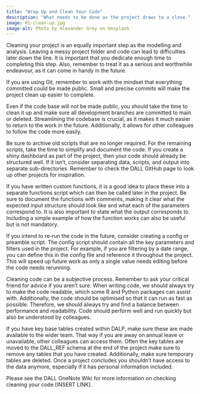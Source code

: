 ```yaml
---
title: "Wrap Up and Clean Your Code"
description: "What needs to be done as the project draws to a close."
image: 01-clean-up.jpg
image-alt: Photo by Alexander Grey on Unsplash
---
```

  
Cleaning your project is an equally important step as the modelling and analysis. Leaving a messy project folder and code can lead to difficulties later down the line. It is important that you dedicate enough time to completing this step. Also, remember to treat it as a serious and worthwhile endeavour, as it can come in handy in the future.

If you are using Git, remember to work with the mindset that everything committed could be made public. Small and precise commits will make the project clean up easier to complete.

Even if the code base will not be made public, you should take the time to clean it up and make sure all development branches are committed to main or deleted. Streamlining the codebase is crucial, as it makes it much easier to return to the work in the future. Additionally, it allows for other colleagues to follow the code more easily. 

Be sure to archive old scripts that are no longer required. For the remaining scripts, take the time to simplify and document the code. If you create a shiny dashboard as part of the project, then your code should already be structured well. If it isn’t, consider separating data, scripts, and output into separate sub-directories. Remember to check the DALL GitHub page to look up other projects for inspiration. 

If you have written custom functions, it is a good idea to place these into a separate functions script which can then be called later in the project. Be sure to document the functions with comments, making it clear what the expected input structure should look like and what each of the parameters correspond to. It is also important to state what the output corresponds to. Including a simple example of how the function works can also be useful but is not mandatory.

If you intend to re-run the code in the future, consider creating a config or preamble script. The config script should contain all the key parameters and filters used in the project. For example, if you are filtering by a date range, you can define this in the config file and reference it throughout the project. This will speed up future work as only a single value needs editing before the code needs rerunning.

Cleaning code can be a subjective process. Remember to ask your critical friend for advice if you aren’t sure. When writing code, we should always try to make the code readable, which some R and Python packages can assist with. Additionally, the code should be optimised so that it can run as fast as possible. Therefore, we should always try and find a balance between performance and readability. Code should perform well and run quickly but also be understood by colleagues. 

If you have key base tables created within DALP, make sure these are made available to the wider team. That way if you are away on annual leave or unavailable, other colleagues can access them. Often the key tables are moved to the DALL_REF schema at the end of the project make sure to remove any tables that you have created. Additionally, make sure temporary tables are deleted. Once a project concludes you shouldn’t have access to the data anymore, especially if it has personal information included.

Please see the DALL OneNote Wiki for more information on checking cleaning your code [INSERT LINK].
